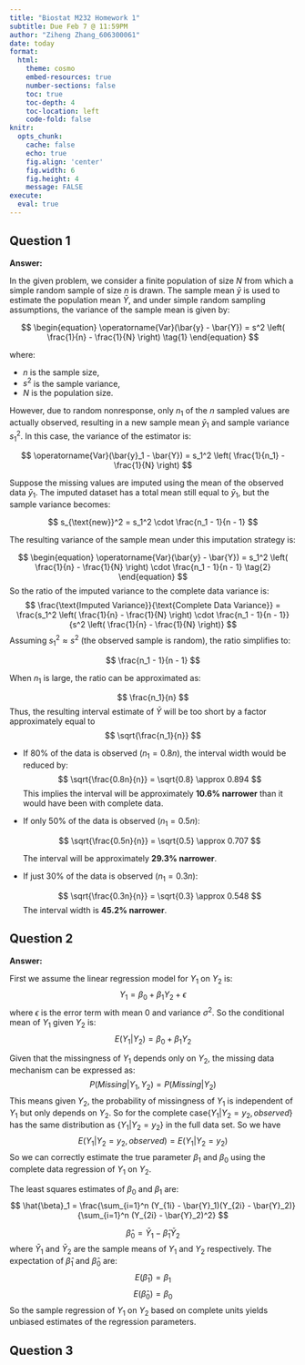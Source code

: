 ```yaml
---
title: "Biostat M232 Homework 1"
subtitle: Due Feb 7 @ 11:59PM
author: "Ziheng Zhang_606300061"
date: today
format:
  html:
    theme: cosmo
    embed-resources: true
    number-sections: false
    toc: true
    toc-depth: 4
    toc-location: left
    code-fold: false
knitr:
  opts_chunk: 
    cache: false    
    echo: true
    fig.align: 'center'
    fig.width: 6
    fig.height: 4
    message: FALSE
execute:
  eval: true    
---
```


## Question 1

**Answer:**

In the given problem, we consider a finite population of size $N$ from which a simple random sample of size $n$ is drawn. The sample mean $\bar{y}$ is used to estimate the population mean $\bar{Y}$, and under simple random sampling assumptions, the variance of the sample mean is given by:

$$
\begin{equation}
\operatorname{Var}(\bar{y} - \bar{Y}) = s^2 \left( \frac{1}{n} - \frac{1}{N} \right)
\tag{1}
\end{equation}
$$

where:

- $n$ is the sample size,
- $s^2$ is the sample variance,
- $N$ is the population size.

However, due to random nonresponse, only $n_1$ of the $n$ sampled values are actually observed, resulting in a new sample mean $\bar{y}_1$ and sample variance $s_1^2$. In this case, the variance of the estimator is:

$$
\operatorname{Var}(\bar{y}_1 - \bar{Y}) = s_1^2 \left( \frac{1}{n_1} - \frac{1}{N} \right)
$$

Suppose the missing values are imputed using the mean of the observed data $\bar{y}_1$. The imputed dataset has a total mean still equal to $\bar{y}_1$, but the sample variance becomes:

$$
s_{\text{new}}^2 = s_1^2 \cdot \frac{n_1 - 1}{n - 1}
$$

The resulting variance of the sample mean under this imputation strategy is:

$$
\begin{equation}
\operatorname{Var}(\bar{y} - \bar{Y}) = s_1^2 \left( \frac{1}{n} - \frac{1}{N} \right) \cdot \frac{n_1 - 1}{n - 1}
\tag{2}
\end{equation}
$$
So the ratio of the imputed variance to the complete data variance is:
$$
\frac{\text{Imputed Variance}}{\text{Complete Data Variance}}
= \frac{s_1^2 \left( \frac{1}{n} - \frac{1}{N} \right) \cdot \frac{n_1 - 1}{n - 1}}
{s^2 \left( \frac{1}{n} - \frac{1}{N} \right)}
$$
Assuming $s_1^2 \approx s^2$ (the observed sample is random), the ratio simplifies to:

$$
\frac{n_1 - 1}{n - 1}
$$

When $n_1$ is large, the ratio can be approximated as:

$$
\frac{n_1}{n}
$$
Thus, the resulting interval estimate of $\bar{Y}$ will be too short by a factor approximately equal to
$$
\sqrt{\frac{n_1}{n}}
$$

- If $80\%$ of the data is observed ($n_1 = 0.8n$), the interval width would be reduced by:
$$
\sqrt{\frac{0.8n}{n}} = \sqrt{0.8} \approx 0.894
$$
This implies the interval will be approximately **10.6% narrower** than it would have been with complete data.

- If only 50% of the data is observed ($n_1 = 0.5n$):

  $$
  \sqrt{\frac{0.5n}{n}} = \sqrt{0.5} \approx 0.707
  $$

  The interval will be approximately **29.3% narrower**.

- If just 30% of the data is observed ($n_1 = 0.3n$):

  $$
  \sqrt{\frac{0.3n}{n}} = \sqrt{0.3} \approx 0.548
  $$
  The interval width is **45.2% narrower**.


## Question 2

**Answer:**

First we assume the linear regression model for $Y_1$ on $Y_2$ is:
$$
Y_1 = \beta_0 + \beta_1 Y_2 + \epsilon
$$
where $\epsilon$ is the error term with mean 0 and variance $\sigma^2$. So the conditional mean of $Y_1$ given $Y_2$ is:
$$
E(Y_1|Y_2) = \beta_0 + \beta_1 Y_2
$$

Given that the missingness of $Y_1$ depends only on $Y_2$, the missing data mechanism can be expressed as:
$$
P(Missing|Y_1, Y_2) = P(Missing|Y_2)
$$
This means given $Y_2$, the probability of missingness of $Y_1$ is independent of $Y_1$ but only depends on $Y_2$. So for the complete case$\{Y_1|Y_2 = y_2, observed\}$ has the same distribution as $\{Y_1|Y_2 = y_2\}$ in the full data set. So we have
$$
E(Y_1|Y_2 = y_2, observed) = E(Y_1|Y_2 = y_2)
$$
So we can correctly estimate the true parameter $\beta_1$ and $\beta_0$ using the complete data regression of $Y_1$ on $Y_2$.

The least squares estimates of $\beta_0$ and $\beta_1$ are:
$$
\hat{\beta}_1 = \frac{\sum_{i=1}^n (Y_{1i} - \bar{Y}_1)(Y_{2i} - \bar{Y}_2)}{\sum_{i=1}^n (Y_{2i} - \bar{Y}_2)^2}
$$

$$
\hat{\beta}_0 = \bar{Y}_1 - \hat{\beta}_1 \bar{Y}_2
$$
where $\bar{Y}_1$ and $\bar{Y}_2$ are the sample means of $Y_1$ and $Y_2$ respectively. The expectation of $\hat{\beta}_1$ and $\hat{\beta}_0$ are:
$$
E(\hat{\beta}_1) = \beta_1
$$
$$
E(\hat{\beta}_0) = \beta_0
$$
So the sample regression of $Y_1$ on $Y_2$ based on complete units yields unbiased estimates of the regression parameters.


## Question 3



